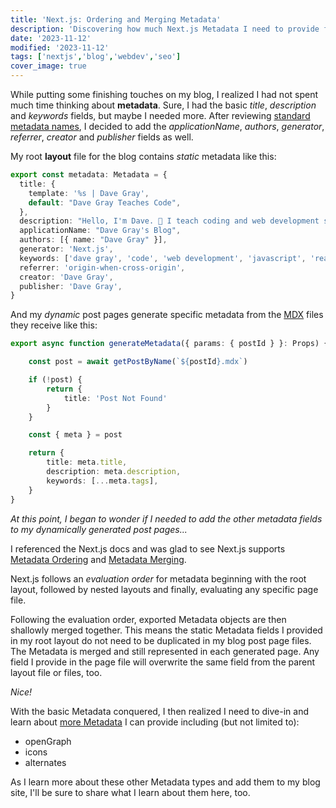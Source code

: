 ---
title: 'Next.js: Ordering and Merging Metadata'
description: 'Discovering how much Next.js Metadata I need to provide for individual pages of my blog.'
date: '2023-11-12'
modified: '2023-11-12'
tags: ['nextjs','blog','webdev','seo']
cover_image: true
---

While putting some finishing touches on my blog, I realized I had not spent much time thinking about **metadata**. Sure, I had the basic _title_,  _description_ and _keywords_ fields, but maybe I needed more. After reviewing [standard metadata names](https://developer.mozilla.org/en-US/docs/Web/HTML/Element/meta/name), I decided to add the _applicationName_, _authors_, _generator_, _referrer_, _creator_ and _publisher_ fields as well. 

My root **layout** file for the blog contains _static_ metadata like this:

```ts
export const metadata: Metadata = {
  title: {
    template: '%s | Dave Gray',
    default: "Dave Gray Teaches Code",
  },
  description: "Hello, I'm Dave. 👋 I teach coding and web development skills.",
  applicationName: "Dave Gray's Blog",
  authors: [{ name: "Dave Gray" }],
  generator: 'Next.js',
  keywords: ['dave gray', 'code', 'web development', 'javascript', 'react', 'node.js', 'next.js', 'web dev', 'html', 'css', 'python'],
  referrer: 'origin-when-cross-origin',
  creator: 'Dave Gray',
  publisher: 'Dave Gray',
}
```

And my _dynamic_ post pages generate specific metadata from the [MDX](https://mdxjs.com/) files they receive like this:

```ts 
export async function generateMetadata({ params: { postId } }: Props) {

    const post = await getPostByName(`${postId}.mdx`)

    if (!post) {
        return {
            title: 'Post Not Found'
        }
    }

    const { meta } = post

    return {
        title: meta.title,
        description: meta.description,
        keywords: [...meta.tags],
    }
}
```
_At this point, I began to wonder if I needed to add the other metadata fields to my dynamically generated post pages..._

I referenced the Next.js docs and was glad to see Next.js supports [Metadata Ordering](https://nextjs.org/docs/app/building-your-application/optimizing/metadata#ordering) and [Metadata Merging](https://nextjs.org/docs/app/building-your-application/optimizing/metadata#merging). 

Next.js follows an _evaluation order_ for metadata beginning with the root layout, followed by nested layouts and finally, evaluating any specific page file. 

Following the evaluation order, exported Metadata objects are then shallowly merged together. This means the static Metadata fields I provided in my root layout do not need to be duplicated in my blog post page files. The Metadata is merged and still represented in each generated page. Any field I provide in the page file will overwrite the same field from the parent layout file or files, too. 

_Nice!_

With the basic Metadata conquered, I then realized I need to dive-in and learn about [more Metadata](https://nextjs.org/docs/app/api-reference/functions/generate-metadata) I can provide including (but not limited to):

- openGraph
- icons
- alternates

As I learn more about these other Metadata types and add them to my blog site, I'll be sure to share what I learn about them here, too. 
